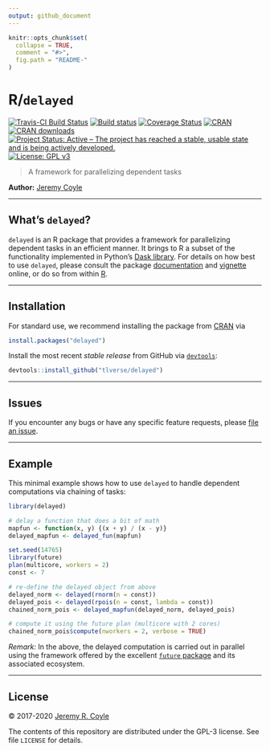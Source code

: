 ```yaml
---
output: github_document
---
```


<!-- README.md is generated from README.Rmd. Please edit that file -->

```r
knitr::opts_chunk$set(
  collapse = TRUE,
  comment = "#>",
  fig.path = "README-"
)
```

# R/`delayed`

[![Travis-CI Build Status](https://travis-ci.org/tlverse/delayed.svg?branch=master)](https://travis-ci.org/tlverse/delayed)
[![Build status](https://ci.appveyor.com/api/projects/status/pmfudi6rvg9l6e9b?svg=true)](https://ci.appveyor.com/project/tlverse/delayed)
[![Coverage Status](https://img.shields.io/codecov/c/github/tlverse/delayed/master.svg)](https://codecov.io/github/tlverse/delayed?branch=master)
[![CRAN](http://www.r-pkg.org/badges/version/delayed)](http://www.r-pkg.org/pkg/delayed)
[![CRAN downloads](https://cranlogs.r-pkg.org/badges/delayed)](https://CRAN.R-project.org/package=delayed)
[![Project Status: Active – The project has reached a stable, usable state and is being actively developed.](https://www.repostatus.org/badges/latest/active.svg)](https://www.repostatus.org/#active)
[![License: GPL v3](https://img.shields.io/badge/License-GPL%20v3-blue.svg)](http://www.gnu.org/licenses/gpl-3.0)

> A framework for parallelizing dependent tasks

__Author:__ [Jeremy Coyle](https://github.com/jeremyrcoyle)

---

## What's `delayed`?

`delayed` is an R package that provides a framework for parallelizing dependent
tasks in an efficient manner. It brings to R a subset of the
functionality implemented in Python's [Dask
library](https://dask.pydata.org/en/latest/). For details on how best to use
`delayed`, please consult the package
[documentation](https://nhejazi.github.io/delayed/) and
[vignette](https://nhejazi.github.io/delayed/articles/delayed.html)
online, or do so from within [R](https://www.r-project.org/).

---

## Installation

For standard use, we recommend installing the package from
[CRAN](https://cran.r-project.org/) via

```r
install.packages("delayed")
```

Install the most recent _stable release_ from GitHub via
[`devtools`](https://www.rstudio.com/products/rpackages/devtools/):

```r
devtools::install_github("tlverse/delayed")
```

---

## Issues

If you encounter any bugs or have any specific feature requests, please [file an
issue](https://github.com/tlverse/delayed/issues).

---

## Example

This minimal example shows how to use `delayed` to handle dependent computations
via chaining of tasks:

```r
library(delayed)

# delay a function that does a bit of math
mapfun <- function(x, y) {(x + y) / (x - y)}
delayed_mapfun <- delayed_fun(mapfun)

set.seed(14765)
library(future)
plan(multicore, workers = 2)
const <- 7

# re-define the delayed object from above
delayed_norm <- delayed(rnorm(n = const))
delayed_pois <- delayed(rpois(n = const, lambda = const))
chained_norm_pois <- delayed_mapfun(delayed_norm, delayed_pois)

# compute it using the future plan (multicore with 2 cores)
chained_norm_pois$compute(nworkers = 2, verbose = TRUE)
```

_Remark:_ In the above, the delayed computation is carried out in parallel using
the framework offered by the excellent [`future`
package](https://github.com/HenrikBengtsson/future) and its associated
ecosystem.

---

## License

&copy; 2017-2020 [Jeremy R. Coyle](https://github.com/jeremyrcoyle)

The contents of this repository are distributed under the GPL-3 license. See
file `LICENSE` for details.
